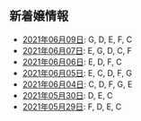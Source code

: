 新着嬢情報
----

- [2021年06月09日](/new/2021-06-09): G, D, E, F, C
- [2021年06月07日](/new/2021-06-07): E, G, D, C, F
- [2021年06月06日](/new/2021-06-06): E, D, F, C
- [2021年06月05日](/new/2021-06-05): E, C, D, F, G
- [2021年06月04日](/new/2021-06-04): C, D, F, G, E
- [2021年05月30日](/new/2021-05-30): D, E, C
- [2021年05月29日](/new/2021-05-29): F, D, E, C
